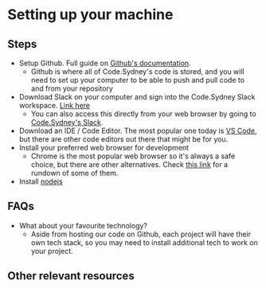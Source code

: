 # Setting up your machine

## Steps

- Setup Github. Full guide on [Github's documentation](https://docs.github.com/en/get-started/quickstart/set-up-git).
  - Github is where all of Code.Sydney's code is stored, and you will need to set up your computer to be able to push and pull code to and from your repository
- Download Slack on your computer and sign into the Code.Sydney Slack workspace. [Link here](https://slack.com/intl/en-au/downloads)
  - You can also access this directly from your web browser by going to [Code.Sydney's Slack](https://codesydney.slack.com/).
- Download an IDE / Code Editor. The most popular one today is [VS Code](https://code.visualstudio.com/download), but there are other code editors out there that might be for you.
- Install your preferred web browser for development
  - Chrome is the most popular web browser so it's always a safe choice, but there are other alternatives. Check [this link](https://www.webdesignerdepot.com/2021/06/7-best-browsers-for-developers-in-2021/) for a rundown of some of them.
- Install [nodejs](https://nodejs.org/en/)

## FAQs

- What about your favourite technology?
  - Aside from hosting our code on Github, each project will have their own tech stack, so you may need to install additional tech to work on your project.

## Other relevant resources
